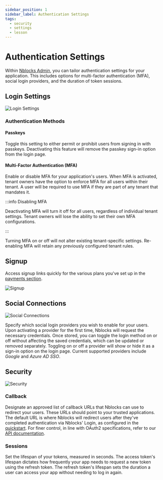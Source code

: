 ```yaml
---
sidebar_position: 1
sidebar_label: Authentication Settings
tags:
  - security
  - settings
  - lesson
---
```


# Authentication Settings

Within [Nblocks Admin](https://admin.nblocks.cloud), you can tailor authentication settings for your application. This includes options for multi-factor authentication (MFA), social login providers, and the duration of token sessions.

## Login Settings

![Login Settings](../assets/authentication-settings/login-settings.png)

### Authentication Methods

#### Passkeys

Toggle this setting to either permit or prohibit users from signing in with passkeys. Deactivating this feature will remove the passkey sign-in option from the login page.

#### Multi-Factor Authentication (MFA)

Enable or disable MFA for your application's users. When MFA is activated, tenant owners have the option to enforce MFA for all users within their tenant. A user will be required to use MFA if they are part of any tenant that mandates it.

:::info Disabling MFA

Deactivating MFA will turn it off for all users, regardless of individual tenant settings. Tenant owners will lose the ability to set their own MFA configurations.

:::

Turning MFA on or off will not alter existing tenant-specific settings. Re-enabling MFA will retain any previously configured tenant rules.

## Signup

Access signup links quickly for the various plans you've set up in the [payments section](../payments/quickstart-payments#create-plans-in-nblocks-admin).

![Signup](../assets/authentication-settings/signup.png)

## Social Connections

![Social Connections](../assets/authentication-settings/social-connections.png)

Specify which social login providers you wish to enable for your users. Upon activating a provider for the first time, Nblocks will request the necessary credentials. Once stored, you can toggle the login method on or off without affecting the saved credentials, which can be updated or removed separately. Toggling on or off a provider will show or hide it as a sign-in option on the login page. Current supported providers include *Google* and *Azure AD SSO*.

## Security

![Security](../assets/authentication-settings/security.png)

### Callback

Designate an approved list of callback URLs that Nblocks can use to redirect your users. These URLs should point to your trusted applications. The default URL is where Nblocks will redirect users after they've completed authentication via Nblocks' Login, as configured in the [quickstart](./quickstart-user-ready#step-2-receive-the-user-back-to-your-app). For finer control, in line with OAuth2 specifications, refer to our [API documentation](https://nebulr-group.github.io/nblocks-api-docs/#authorize).

### Sessions

Set the lifespan of your tokens, measured in seconds. The access token's lifespan dictates how frequently your app needs to request a new token using the refresh token. The refresh token's lifespan sets the duration a user can access your app without needing to log in again.
